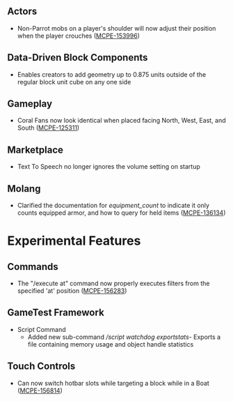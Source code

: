 



## **Actors**

-   Non-Parrot mobs on a player's shoulder will now adjust their position when the player crouches ([MCPE-153996](https://bugs.mojang.com/browse/MCPE-153996))

## **Data-Driven Block Components**

-   Enables creators to add geometry up to 0.875 units outside of the regular block unit cube on any one side

## **Gameplay**

-   Coral Fans now look identical when placed facing North, West, East, and South ([MCPE-125311](https://bugs.mojang.com/browse/MCPE-125311))

## **Marketplace**

-   Text To Speech no longer ignores the volume setting on startup

## **Molang**

-   Clarified the documentation for _equipment\_count_ to indicate it only counts equipped armor, and how to query for held items ([MCPE-136134](https://bugs.mojang.com/browse/MCPE-136134))

# **Experimental Features**

## **Commands**

-   The "/execute at" command now properly executes filters from the specified 'at' position ([MCPE-156283](https://bugs.mojang.com/browse/MCPE-156283))

## **GameTest Framework**

-   Script Command
    -   Added new sub-command _/script watchdog exportstats_\- Exports a file containing memory usage and object handle statistics

## **Touch Controls**

-   Can now switch hotbar slots while targeting a block while in a Boat ([MCPE-156814](https://bugs.mojang.com/browse/MCPE-156814))

